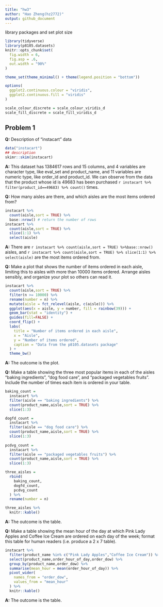 ```yaml
---
title: "hw3"
author: "Hao Zheng(hz2772)"
output: github_document
---
```

library packages and set plot size
```r
library(tidyverse)
library(p8105.datasets)
knitr::opts_chunk$set(
  fig.width = 6,
  fig.asp = .6,
  out.width = "90%"
)

theme_set(theme_minimal() + theme(legend.position = "bottom"))

options(
  ggplot2.continuous.colour = "viridis",
  ggplot2.continuous.fill = "viridis"
)

scale_colour_discrete = scale_colour_viridis_d
scale_fill_discrete = scale_fill_viridis_d
```


## Problem 1 

**Q:** Description of "instacart" data
```r
data("instacart")
## description
skimr::skim(instacart)
```
**A:** This dataset has 1384617 rows and 15 columns, and 4 variables are character type, like eval_set and product_name, and 11 variables are numeric type, like order_id and product_id. We can observe from the data that the product whose id is 49683 has been purchased `r instacart %>% filter(product_id==49683) %>% count()` times.


**Q:** How many aisles are there, and which aisles are the most items ordered from?
```r
instacart %>% 
  count(aisle,sort = TRUE) %>%
  base::nrow() # return the number of rows
instacart %>% 
  count(aisle,sort = TRUE) %>%
  slice(1:1) %>%
  select(aisle)
```
**A:** There are `r instacart %>% count(aisle,sort = TRUE) %>%base::nrow()` aisles, and `r instacart %>% count(aisle,sort = TRUE) %>% slice(1:1) %>% select(aisle)` are the most items ordered from.


**Q:** Make a plot that shows the number of items ordered in each aisle, limiting this to aisles with more than 10000 items ordered. Arrange aisles sensibly, and organize your plot so others can read it.
```r
instacart %>%
  count(aisle,sort = TRUE) %>%
  filter(n >= 10000) %>%
  rename(number = n) %>%
  mutate(aisle = fct_relevel(aisle, c(aisle))) %>%
  ggplot(aes(x = aisle, y = number, fill = rainbow(39))) + 
  geom_bar(stat = "identity") + 
  guides(fill=FALSE) +
  coord_flip() +
  labs(
    title = "Number of items ordered in each aisle",
    x = "Aisle",
    y = "Number of items ordered",
    caption = "Data from the p8105.datasets package"
  ) +
  theme_bw() 
```


**A:** The outcome is the plot.


**Q:** Make a table showing the three most popular items in each of the aisles “baking ingredients”, “dog food care”, and “packaged vegetables fruits”. Include the number of times each item is ordered in your table.
```r
baking_count = 
  instacart %>%
  filter(aisle == "baking ingredients") %>%
  count(product_name,aisle,sort = TRUE) %>%
  slice(1:3)

dogfd_count = 
  instacart %>%
  filter(aisle == "dog food care") %>%
  count(product_name,aisle,sort = TRUE) %>%
  slice(1:3)
  
pcdvg_count = 
  instacart %>%
  filter(aisle == "packaged vegetables fruits") %>%
  count(product_name,aisle,sort = TRUE) %>%
  slice(1:3)

three_aisles = 
  rbind(
    baking_count,
    dogfd_count,
    pcdvg_count
  ) %>%
  rename(number = n) 

three_aisles %>%
  knitr::kable()
```


**A:** The outcome is the table.


**Q:** Make a table showing the mean hour of the day at which Pink Lady Apples and Coffee Ice Cream are ordered on each day of the week; format this table for human readers (i.e. produce a 2 x 7 table).
```r
instacart %>%
  filter(product_name %in% c("Pink Lady Apples","Coffee Ice Cream")) %>%
  select(product_name,order_hour_of_day,order_dow) %>%
  group_by(product_name,order_dow) %>%
  summarise(mean_hour = mean(order_hour_of_day)) %>%
  pivot_wider(
    names_from = "order_dow",
    values_from = "mean_hour"
  ) %>%
  knitr::kable()
```


**A:** The outcome is the table.
























































